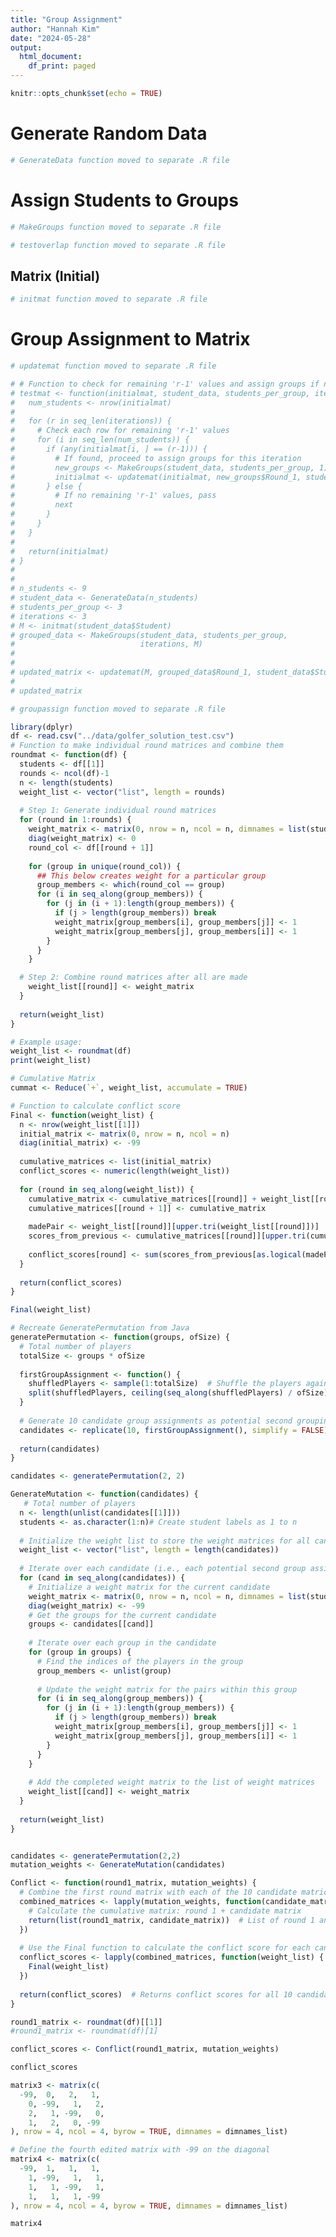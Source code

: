 ---
title: "Group Assignment"
author: "Hannah Kim"
date: "2024-05-28"
output:
  html_document:
    df_print: paged
---

```{r setup, include=FALSE}
knitr::opts_chunk$set(echo = TRUE)
```

# Generate Random Data
```{r}
# GenerateData function moved to separate .R file
```


# Assign Students to Groups

```{r}
# MakeGroups function moved to separate .R file
```

```{r}
# testoverlap function moved to separate .R file
```

## Matrix (Initial)
```{r}
# initmat function moved to separate .R file
```

# Group Assignment to Matrix

```{r}
# updatemat function moved to separate .R file
```

```{r}
# # Function to check for remaining 'r-1' values and assign groups if necessary
# testmat <- function(initialmat, student_data, students_per_group, iterations) {
#   num_students <- nrow(initialmat)
#   
#   for (r in seq_len(iterations)) {
#     # Check each row for remaining 'r-1' values
#     for (i in seq_len(num_students)) {
#       if (any(initialmat[i, ] == (r-1))) {
#         # If found, proceed to assign groups for this iteration
#         new_groups <- MakeGroups(student_data, students_per_group, 1)
#         initialmat <- updatemat(initialmat, new_groups$Round_1, student_data$Student)
#       } else {
#         # If no remaining 'r-1' values, pass
#         next
#       }
#     }
#   }
#   
#   return(initialmat)
# }
# 
# 
# n_students <- 9
# student_data <- GenerateData(n_students)
# students_per_group <- 3
# iterations <- 3
# M <- initmat(student_data$Student)
# grouped_data <- MakeGroups(student_data, students_per_group, 
#                            iterations, M)
# 
# 
# updated_matrix <- updatemat(M, grouped_data$Round_1, student_data$Student)
# 
# updated_matrix
```

```{r}
# groupassign function moved to separate .R file
```

```{r message = F}
library(dplyr)
df <- read.csv("../data/golfer_solution_test.csv")
# Function to make individual round matrices and combine them
roundmat <- function(df) {
  students <- df[[1]]
  rounds <- ncol(df)-1
  n <- length(students)
  weight_list <- vector("list", length = rounds)
  
  # Step 1: Generate individual round matrices
  for (round in 1:rounds) {
    weight_matrix <- matrix(0, nrow = n, ncol = n, dimnames = list(students, students))
    diag(weight_matrix) <- 0
    round_col <- df[[round + 1]]
    
    for (group in unique(round_col)) {
      ## This below creates weight for a particular group
      group_members <- which(round_col == group)
      for (i in seq_along(group_members)) {
        for (j in (i + 1):length(group_members)) {
          if (j > length(group_members)) break
          weight_matrix[group_members[i], group_members[j]] <- 1
          weight_matrix[group_members[j], group_members[i]] <- 1
        }
      }
    }

  # Step 2: Combine round matrices after all are made
    weight_list[[round]] <- weight_matrix
  }
  
  return(weight_list)
}

# Example usage:
weight_list <- roundmat(df)
print(weight_list)

# Cumulative Matrix
cummat <- Reduce(`+`, weight_list, accumulate = TRUE)

```

```{r}
# Function to calculate conflict score
Final <- function(weight_list) {
  n <- nrow(weight_list[[1]])
  initial_matrix <- matrix(0, nrow = n, ncol = n)
  diag(initial_matrix) <- -99
  
  cumulative_matrices <- list(initial_matrix)
  conflict_scores <- numeric(length(weight_list))
  
  for (round in seq_along(weight_list)) {
    cumulative_matrix <- cumulative_matrices[[round]] + weight_list[[round]]
    cumulative_matrices[[round + 1]] <- cumulative_matrix
    
    madePair <- weight_list[[round]][upper.tri(weight_list[[round]])]
    scores_from_previous <- cumulative_matrices[[round]][upper.tri(cumulative_matrices[[round]])]
    
    conflict_scores[round] <- sum(scores_from_previous[as.logical(madePair)]^2)
  }
  
  return(conflict_scores)
}

Final(weight_list)
```

```{r}
# Recreate GeneratePermutation from Java
generatePermutation <- function(groups, ofSize) {
  # Total number of players
  totalSize <- groups * ofSize
  
  firstGroupAssignment <- function() {
    shuffledPlayers <- sample(1:totalSize)  # Shuffle the players again
    split(shuffledPlayers, ceiling(seq_along(shuffledPlayers) / ofSize))  # Group the players
  }
  
  # Generate 10 candidate group assignments as potential second groupings
  candidates <- replicate(10, firstGroupAssignment(), simplify = FALSE)
  
  return(candidates)
}

candidates <- generatePermutation(2, 2)

```

```{r}
GenerateMutation <- function(candidates) {
   # Total number of players
  n <- length(unlist(candidates[[1]]))
  students <- as.character(1:n)# Create student labels as 1 to n
  
  # Initialize the weight list to store the weight matrices for all candidates
  weight_list <- vector("list", length = length(candidates))
  
  # Iterate over each candidate (i.e., each potential second group assignment)
  for (cand in seq_along(candidates)) {
    # Initialize a weight matrix for the current candidate
    weight_matrix <- matrix(0, nrow = n, ncol = n, dimnames = list(students, students))
    diag(weight_matrix) <- -99
    # Get the groups for the current candidate
    groups <- candidates[[cand]]
    
    # Iterate over each group in the candidate
    for (group in groups) {
      # Find the indices of the players in the group
      group_members <- unlist(group)
      
      # Update the weight matrix for the pairs within this group
      for (i in seq_along(group_members)) {
        for (j in (i + 1):length(group_members)) {
          if (j > length(group_members)) break
          weight_matrix[group_members[i], group_members[j]] <- 1
          weight_matrix[group_members[j], group_members[i]] <- 1
        }
      }
    }
    
    # Add the completed weight matrix to the list of weight matrices
    weight_list[[cand]] <- weight_matrix
  }
  
  return(weight_list)
}


candidates <- generatePermutation(2,2)
mutation_weights <- GenerateMutation(candidates)

```

```{r}
Conflict <- function(round1_matrix, mutation_weights) {
  # Combine the first round matrix with each of the 10 candidate matrices for round 2
  combined_matrices <- lapply(mutation_weights, function(candidate_matrix) {
    # Calculate the cumulative matrix: round 1 + candidate matrix
    return(list(round1_matrix, candidate_matrix))  # List of round 1 and cumulative matrix for each candidate
  })
  
  # Use the Final function to calculate the conflict score for each candidate
  conflict_scores <- lapply(combined_matrices, function(weight_list) {
    Final(weight_list)
  })
  
  return(conflict_scores)  # Returns conflict scores for all 10 candidates
}

round1_matrix <- roundmat(df)[[1]]
#round1_matrix <- roundmat(df)[1]

conflict_scores <- Conflict(round1_matrix, mutation_weights)

conflict_scores

```
```{r}
matrix3 <- matrix(c(
  -99,  0,   2,   1,
    0, -99,   1,   2,
    2,   1, -99,   0,
    1,   2,   0, -99
), nrow = 4, ncol = 4, byrow = TRUE, dimnames = dimnames_list)

# Define the fourth edited matrix with -99 on the diagonal
matrix4 <- matrix(c(
  -99,  1,   1,   1,
    1, -99,   1,   1,
    1,   1, -99,   1,
    1,   1,   1, -99
), nrow = 4, ncol = 4, byrow = TRUE, dimnames = dimnames_list)

matrix4
```

